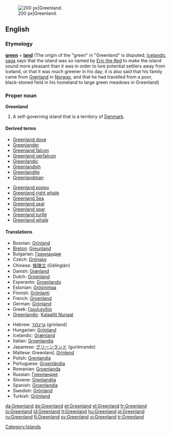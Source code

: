 [[Image:Greenland big.png|thumb|right|200 px|Greenland.]]
==English==
{{wikipedia}}

===Etymology===
'''[[green]]''' + '''[[land]]''' (The origin of the "green" in "Greenland" is disputed; [[Icelandic]] [[saga]] says that the island was so named by [[w:Eric the Red|Eric the Red]] to make the island sound more pleasant than it was in order to lure potential settlers away from Iceland, or that it was much greener in his day; it is also said that his family came from [[Grønland]] in [[Norway]], and that he had travelled from a poor, black-stoned field in his homeland to large green meadows in Greenland)

===Proper noun===
'''Greenland'''

# A self-governing island that is a territory of [[Denmark]].

====Derived terms====
{{top2}}
*[[Greenland dove]]
*[[Greenlander]]
*[[Greenland falcon]]
*[[Greenland gerfalcon]]
*[[Greenlandic]]
*[[Greenlandish]]
*[[Greenlandite]]
*[[Greenlandman]]
{{mid2}}
*[[Greenland poppy]]
*[[Greenland right whale]]
*[[w:Greenland Sea|Greenland Sea]]
*[[Greenland seal]]
*[[Greenland spar]]
*[[Greenland turtle]]
*[[Greenland whale]]
{{bottom}}

====Translations====
{{top}}
*Bosnian: [[Grinland]] {{m}}
*[[Breton]]: [[Greunland]]
*Bulgarian: [[Гренландия]]
*Czech: [[Grónsko]]
*Chinese: [[格陵兰]] (Gélínglán)
*Danish: [[Grønland]]
*Dutch: [[Groenland]]
*Esperanto: [[Groenlando]]
*Estonian: [[Gröönimaa]]
*Finnish: [[Grönlanti]]
*French: [[Groenland]] {{m}}
*German: [[Grönland]] {{n}}
*Greek: [[Γροιλανδία]] {{f}}
*[[Greenlandic]]: [[Kalaallit Nunaat]]
{{mid}}
*Hebrew: [[גרינלנד]] (grinland)
*Hungarian: [[Grönland]]
*Icelandic: [[Grænland]] {{n}}
*Italian: [[Groenlandia]] {{f}}
*Japanese: [[グリーンランド]] (guriinrando)
*Maltese: Greenland, [[Grinlend]] 
*Polish: [[Grenlandia]]
*Portuguese: [[Groenlândia]] {{f}}
*Romanian: [[Groenlanda]] {{f}}
*Russian: [[Гренландия]] {{f}}
*Slovene: [[Grenlandija]] {{f}}
*Spanish: [[Groenlandia]] {{f}}
*Swedish: [[Grönland#Swedish|Grönland]] {{n}}
*Turkish: [[Grönland]]
{{bottom}}

[[Category:Islands]]

[[da:Greenland]]
[[de:Greenland]]
[[et:Greenland]]
[[el:Greenland]]
[[fr:Greenland]]
[[io:Greenland]]
[[id:Greenland]]
[[lt:Greenland]]
[[hu:Greenland]]
[[pl:Greenland]]
[[ru:Greenland]]
[[fi:Greenland]]
[[sv:Greenland]]
[[vi:Greenland]]
[[tr:Greenland]]